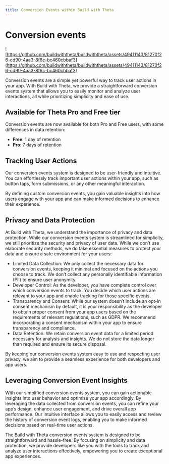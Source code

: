 ```yaml
---
title: Conversion Events within Build with Theta
---
```


# Conversion events

![https://github.com/buildwiththeta/buildwiththeta/assets/49411143/81270f26-cd90-4aa3-8f6c-bc460cbbaf3](https://github.com/buildwiththeta/buildwiththeta/assets/49411143/81270f26-cd90-4aa3-8f6c-bc460cbbaf3)

Conversion events are a simple yet powerful way to track user actions in your app. 
With Build with Theta, we provide a straightforward conversion events system 
that allows you to easily monitor and analyze user interactions, 
all while prioritizing simplicity and ease of use.

## Available for Theta Pro and Free tier

Conversion events are now available for both Pro and Free users, with some differences in data retention:
- **Free**: 1 day of retention
- **Pro**: 7 days of retention

## Tracking User Actions

Our conversion events system is designed to be user-friendly and intuitive. 
You can effortlessly track important user actions within your app, such as button taps, 
form submissions, or any other meaningful interaction. 

By defining custom conversion events, you gain valuable insights into how users engage 
with your app and can make informed decisions to enhance their experience.

## Privacy and Data Protection

At Build with Theta, we understand the importance of privacy and data protection. While our conversion events system is streamlined for simplicity, we still prioritize the security and privacy of user data. While we don’t use elaborate security methods, we do take essential measures to protect your data and ensure a safe environment for your users:

-	Limited Data Collection: We only collect the necessary data for conversion events, keeping it minimal and focused on the actions you choose to track. We don’t collect any personally identifiable information (PII) to ensure user anonymity.
-	Developer Control: As the developer, you have complete control over which conversion events to track. You decide which user actions are relevant to your app and enable tracking for those specific events.
-	Transparency and Consent: While our system doesn’t include an opt-in consent mechanism by default, it is your responsibility as the developer to obtain proper consent from your app users based on the requirements of relevant regulations, such as GDPR. We recommend incorporating a consent mechanism within your app to ensure transparency and compliance.
-	Data Retention: We retain conversion event data for a limited period necessary for analysis and insights. We do not store the data longer than required and ensure its secure disposal.

By keeping our conversion events system easy to use and respecting user privacy, we aim to provide a seamless experience for both developers and app users.

## Leveraging Conversion Event Insights

With our simplified conversion events system, you can gain actionable insights into user behavior and optimize your app accordingly. By leveraging the data collected from conversion events, you can refine your app’s design, enhance user engagement, and drive overall app performance. Our intuitive interface allows you to easily access and review the history of conversion event logs, enabling you to make informed decisions based on real-time user actions.

The Build with Theta conversion events system is designed to be straightforward and hassle-free. By focusing on simplicity and data protection, we provide developers like you with the tools to track and analyze user interactions effectively, empowering you to create exceptional app experiences.

